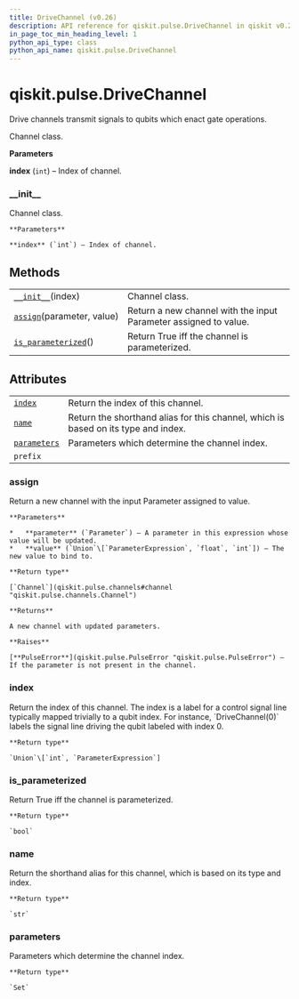 ```yaml
---
title: DriveChannel (v0.26)
description: API reference for qiskit.pulse.DriveChannel in qiskit v0.26
in_page_toc_min_heading_level: 1
python_api_type: class
python_api_name: qiskit.pulse.DriveChannel
---
```


<span id="qiskit-pulse-drivechannel" />

# qiskit.pulse.DriveChannel

<Class id="qiskit.pulse.DriveChannel" isDedicatedPage={true} github="https://github.com/qiskit/qiskit/tree/stable/0.17/qiskit/pulse/channels.py" signature="DriveChannel(index)" modifiers="class">
  Drive channels transmit signals to qubits which enact gate operations.

  Channel class.

  **Parameters**

  **index** (`int`) – Index of channel.

  ### \_\_init\_\_

  <Function id="qiskit.pulse.DriveChannel.__init__" signature="__init__(index)">
    Channel class.

    **Parameters**

    **index** (`int`) – Index of channel.
  </Function>

  ## Methods

  |                                                                                                                  |                                                                  |
  | ---------------------------------------------------------------------------------------------------------------- | ---------------------------------------------------------------- |
  | [`__init__`](#qiskit.pulse.DriveChannel.__init__ "qiskit.pulse.DriveChannel.__init__")(index)                    | Channel class.                                                   |
  | [`assign`](#qiskit.pulse.DriveChannel.assign "qiskit.pulse.DriveChannel.assign")(parameter, value)               | Return a new channel with the input Parameter assigned to value. |
  | [`is_parameterized`](#qiskit.pulse.DriveChannel.is_parameterized "qiskit.pulse.DriveChannel.is_parameterized")() | Return True iff the channel is parameterized.                    |

  ## Attributes

  |                                                                                              |                                                                                    |
  | -------------------------------------------------------------------------------------------- | ---------------------------------------------------------------------------------- |
  | [`index`](#qiskit.pulse.DriveChannel.index "qiskit.pulse.DriveChannel.index")                | Return the index of this channel.                                                  |
  | [`name`](#qiskit.pulse.DriveChannel.name "qiskit.pulse.DriveChannel.name")                   | Return the shorthand alias for this channel, which is based on its type and index. |
  | [`parameters`](#qiskit.pulse.DriveChannel.parameters "qiskit.pulse.DriveChannel.parameters") | Parameters which determine the channel index.                                      |
  | `prefix`                                                                                     |                                                                                    |

  ### assign

  <Function id="qiskit.pulse.DriveChannel.assign" signature="assign(parameter, value)">
    Return a new channel with the input Parameter assigned to value.

    **Parameters**

    *   **parameter** (`Parameter`) – A parameter in this expression whose value will be updated.
    *   **value** (`Union`\[`ParameterExpression`, `float`, `int`]) – The new value to bind to.

    **Return type**

    [`Channel`](qiskit.pulse.channels#channel "qiskit.pulse.channels.Channel")

    **Returns**

    A new channel with updated parameters.

    **Raises**

    [**PulseError**](qiskit.pulse.PulseError "qiskit.pulse.PulseError") – If the parameter is not present in the channel.
  </Function>

  ### index

  <Attribute id="qiskit.pulse.DriveChannel.index">
    Return the index of this channel. The index is a label for a control signal line typically mapped trivially to a qubit index. For instance, `DriveChannel(0)` labels the signal line driving the qubit labeled with index 0.

    **Return type**

    `Union`\[`int`, `ParameterExpression`]
  </Attribute>

  ### is\_parameterized

  <Function id="qiskit.pulse.DriveChannel.is_parameterized" signature="is_parameterized()">
    Return True iff the channel is parameterized.

    **Return type**

    `bool`
  </Function>

  ### name

  <Attribute id="qiskit.pulse.DriveChannel.name">
    Return the shorthand alias for this channel, which is based on its type and index.

    **Return type**

    `str`
  </Attribute>

  ### parameters

  <Attribute id="qiskit.pulse.DriveChannel.parameters">
    Parameters which determine the channel index.

    **Return type**

    `Set`
  </Attribute>
</Class>


